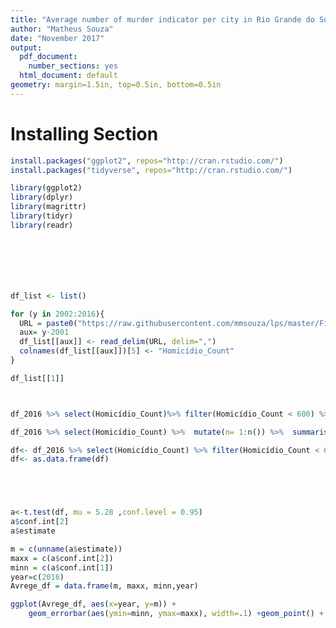 ```yaml
---
title: "Average number of murder indicator per city in Rio Grande do Sul"
author: "Matheus Souza"
date: "November 2017"
output:
  pdf_document:
    number_sections: yes
  html_document: default
geometry: margin=1.5in, top=0.5in, bottom=0.5in
---
```


# Installing Section 
 

```r


install.packages("ggplot2", repos="http://cran.rstudio.com/")
install.packages("tidyverse", repos="http://cran.rstudio.com/")

```





```r


library(ggplot2)
library(dplyr)
library(magrittr)
library(tidyr)
library(readr)







df_list <- list()

for (y in 2002:2016){
  URL = paste0("https://raw.githubusercontent.com/mmsouza/lps/master/Final%20Task/fee-",as.character(y),"-mun-indicadores-criminais-homicidio-doloso-103597.csv")
  aux= y-2001
  df_list[[aux]] <- read_delim(URL, delim=",")
  colnames(df_list[[aux]])[5] <- "Homicídio_Count"
}

df_list[[1]]




```

```r


df_2016 %>% select(Homicídio_Count)%>% filter(Homicídio_Count < 600) %>% mutate(n= 1:n()) %>% ggplot(aes(x=n, y = Homicídio_Count)) + geom_point() + scale_y_continuous(breaks = seq(0, 200, by = 100))

df_2016 %>% select(Homicídio_Count) %>%  mutate(n= 1:n()) %>%  summarise(mean(Homicídio_Count))

df<- df_2016 %>% select(Homicídio_Count) %>% filter(Homicídio_Count < 600)
df<- as.data.frame(df)





a<-t.test(df, mu = 5.28 ,conf.level = 0.95)
a$conf.int[2]
a$estimate

m = c(unname(a$estimate)) 
maxx = c(a$conf.int[2]) 
minn = c(a$conf.int[1]) 
year=c(2016)
Avrege_df = data.frame(m, maxx, minn,year)

ggplot(Avrege_df, aes(x=year, y=m)) + 
    geom_errorbar(aes(ymin=minn, ymax=maxx), width=.1) +geom_point() + scale_y_continuous(limits = c(0,10),breaks = seq(0, 50, by = 1)) + scale_x_continuous(limits = c(2007,2017),breaks = seq(2007, 2016, by = 1))


```


